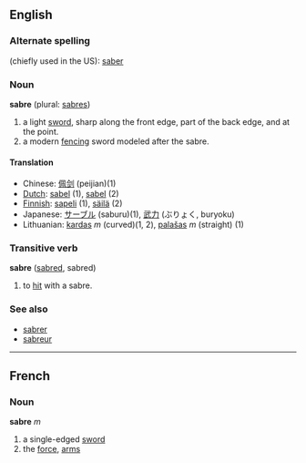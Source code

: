 ==English==
===Alternate spelling===
(chiefly used in the US): [[saber]]

===Noun===
'''sabre''' (plural: [[sabres]])

# a light [[sword]], sharp along the front edge, part of the back edge, and at the point.
# a modern [[fencing]] sword modeled after the sabre.

====Translation====
*Chinese: [[佩剑]] (peijian)(1)
*[[Dutch]]: [[sabel]] (1), [[sabel]] (2)
*[[Finnish]]: [[sapeli]] (1), [[säilä]] (2)
*Japanese: [[サーブル]] (saburu)(1), [[武力]] (ぶりょく, buryoku)
*Lithuanian: [[kardas]] ''m'' (curved)(1, 2), [[palašas]] ''m'' (straight) (1)

===Transitive verb===
'''sabre''' ([[sabred]], sabred)

# to [[hit]] with a sabre.

===See also===
*[[sabrer]]
*[[sabreur]]

----

==French==
===Noun===
'''sabre''' ''m''

# a single-edged [[sword]]
# the [[force]], [[arms]]